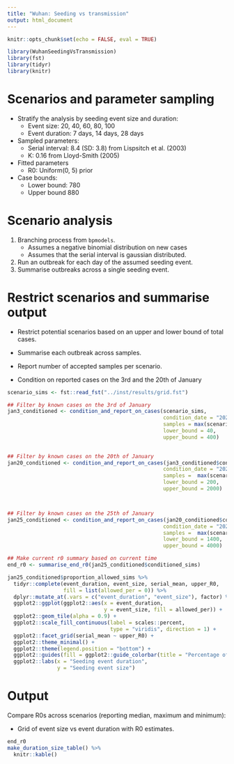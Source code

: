 ```yaml
---
title: "Wuhan: Seeding vs transmission"
output: html_document
---
```


```r
knitr::opts_chunk$set(echo = FALSE, eval = TRUE)
```


```r
library(WuhanSeedingVsTransmission)
library(fst)
library(tidyr)
library(knitr)
```

# Scenarios and parameter sampling

* Stratify the analysis by seeding event size and duration:
  * Event size: 20, 40, 60, 80, 100
  * Event duration: 7 days, 14 days, 28 days
* Sampled parameters:
  * Serial interval: 8.4 (SD: 3.8) from Lispsitch et al. (2003)
  * K: 0.16 from Lloyd-Smith (2005)
* Fitted parameters
  * R0: Uniform(0, 5) prior
* Case bounds:
  * Lower bound: 780
  * Upper bound 880

# Scenario analysis

1. Branching process from `bpmodels`.
   * Assumes a negative binomial distribution on new cases
   * Assumes that the serial interval is gaussian distributed. 
2. Run an outbreak for each day of the assumed seeding event.
3. Summarise outbreaks across a single seeding event.



# Restrict scenarios and summarise output

* Restrict potential scenarios based on an upper and lower bound of total cases.

* Summarise each outbreak across samples.

* Report number of accepted samples per scenario.

* Condition on reported cases on the 3rd and the 20th of January


```r
scenario_sims <- fst::read_fst("../inst/results/grid.fst")
```

```r
## Filter by known cases on the 3rd of January
jan3_conditioned <- condition_and_report_on_cases(scenario_sims, 
                                                  condition_date = "2020-01-03",
                                                  samples = max(scenario_sims$sample),
                                                  lower_bound = 40, 
                                                  upper_bound = 400)
  

## Filter by known cases on the 20th of January
jan20_conditioned <- condition_and_report_on_cases(jan3_conditioned$conditioned_sims, 
                                                  condition_date = "2020-01-20",
                                                  samples =  max(scenario_sims$sample),
                                                  lower_bound = 200, 
                                                  upper_bound = 2000)



## Filter by known cases on the 25th of January
jan25_conditioned <- condition_and_report_on_cases(jan20_conditioned$conditioned_sims, 
                                                  condition_date = "2020-01-25",
                                                  samples =  max(scenario_sims$sample),
                                                  lower_bound = 1400, 
                                                  upper_bound = 4000)

## Make current r0 summary based on current time
end_r0 <- summarise_end_r0(jan25_conditioned$conditioned_sims)
```


```r
jan25_conditioned$proportion_allowed_sims %>% 
  tidyr::complete(event_duration, event_size, serial_mean, upper_R0,
                  fill = list(allowed_per = 0)) %>% 
  dplyr::mutate_at(.vars = c("event_duration", "event_size"), factor) %>% 
  ggplot2::ggplot(ggplot2::aes(x = event_duration, 
                               y = event_size, fill = allowed_per)) + 
  ggplot2::geom_tile(alpha = 0.9) +
  ggplot2::scale_fill_continuous(label = scales::percent,
                                 type = "viridis", direction = 1) + 
  ggplot2::facet_grid(serial_mean ~ upper_R0) +
  ggplot2::theme_minimal() +
  ggplot2::theme(legend.position = "bottom") +
  ggplot2::guides(fill = ggplot2::guide_colorbar(title = "Percentage of samples accepted")) +
  ggplot2::labs(x = "Seeding event duration", 
                y = "Seeding event size")
```
# Output

Compare R0s across scenarios (reporting median, maximum and minimum):

* Grid of event size vs event duration with R0 estimates.

```r
end_r0
make_duration_size_table() %>% 
  knitr::kable()
```

